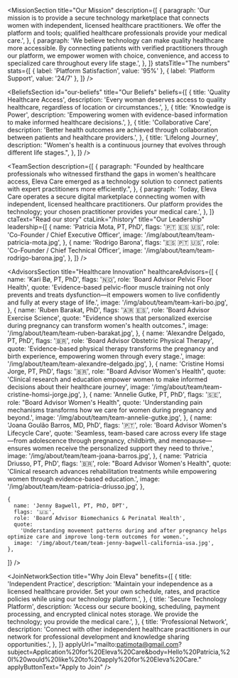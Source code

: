 

<HeadlineSection
  id="transforming-women-healthcare"
  headingLevel="h1"
  title="Connecting you with expert women's healthcare practitioners"
  description="At Eleva Care, we provide a secure technology platform that empowers women to find and connect with licensed healthcare professionals for personalized care."
/>

<MissionSection
  title="Our Mission"
  description={[
    {
      paragraph:
        'Our mission is to provide a secure technology marketplace that connects women with independent, licensed healthcare practitioners. We offer the platform and tools; qualified healthcare professionals provide your medical care.',
    },
    {
      paragraph:
        'We believe technology can make quality healthcare more accessible. By connecting patients with verified practitioners through our platform, we empower women with choice, convenience, and access to specialized care throughout every life stage.',
    },
  ]}
  statsTitle="The numbers"
  stats={[
    { label: 'Platform Satisfaction', value: '95%' },
    { label: 'Platform Support', value: '24/7' },
  ]}
/>

<HeadlineSection
  id="our-vision"
  label="Our Vision"
  title="Connecting women with expert healthcare providers"
  description="To be the leading technology platform connecting women with licensed healthcare practitioners, making specialized care accessible and convenient throughout every life stage."
/>

<BeliefsSection
  id="our-beliefs"
  title="Our Beliefs"
  beliefs={[
    {
      title: 'Quality Healthcare Access',
      description:
        'Every woman deserves access to quality healthcare, regardless of location or circumstances.',
    },
    {
      title: 'Knowledge is Power',
      description:
        'Empowering women with evidence-based information to make informed healthcare decisions.',
    },
    {
      title: 'Collaborative Care',
      description:
        'Better health outcomes are achieved through collaboration between patients and healthcare providers.',
    },
    {
      title: 'Lifelong Journey',
      description:
        "Women's health is a continuous journey that evolves through different life stages.",
    },
  ]}
/>

<HeadlineSection
  id="our-team"
  label="Meet our team"
  title="Led by healthcare innovators and experts"
  description="Our team combines expertise in women's health, technology, and patient care to revolutionize healthcare delivery."
/>

<TeamSection
  description={[
    {
      paragraph:
        "Founded by healthcare professionals who witnessed firsthand the gaps in women's healthcare access, Eleva Care emerged as a technology solution to connect patients with expert practitioners more efficiently.",
    },
    {
      paragraph:
        'Today, Eleva Care operates a secure digital marketplace connecting women with independent, licensed healthcare practitioners. Our platform provides the technology; your chosen practitioner provides your medical care.',
    },
  ]}
  ctaText="Read our story"
  ctaLink="/history"
  title="Our Leadership"
  leadership={[
    {
      name: 'Patricia Mota, PT, PhD',
      flags: '🇵🇹 🇪🇸 🇺🇸',
      role: 'Co-Founder / Chief Executive Officer',
      image: '/img/about/team/team-patricia-mota.jpg',
    },
    {
      name: 'Rodrigo Barona',
      flags: '🇪🇸 🇵🇹 🇺🇸',
      role: 'Co-Founder / Chief Technical Officer',
      image: '/img/about/team/team-rodrigo-barona.jpg',
    },
  ]}
/>

<HeadlineSection
  id="board-of-advisors"
  label="Guided by industry experts"
  title="Board of Advisors"
  description="Our advisory board brings together leading voices in women's health, healthcare innovation, and digital transformation."
/>

<AdvisorsSection
  title="Healthcare Innovation"
  healthcareAdvisors={[
    {
      name: 'Kari Bø, PT, PhD',
      flags: '🇳🇴',
      role: 'Board Advisor Pelvic Floor Health',
      quote:
        'Evidence-based pelvic-floor muscle training not only prevents and treats dysfunction—it empowers women to live confidently and fully at every stage of life.',
      image: '/img/about/team/team-kari-bo.jpg',
    },
        {
      name: 'Ruben Barakat, PhD',
      flags: '🇦🇷 🇪🇸',
      role: 'Board Advisor Exercise Science',
      quote:
        "Evidence shows that personalized exercise during pregnancy can transform women's health outcomes.",
      image: '/img/about/team/team-ruben-barakat.jpg',
    },
        {
      name: 'Alexandre Delgado, PT, PhD',
      flags: '🇧🇷',
      role: 'Board Advisor Obstetric Physical Therapy',
      quote:
        'Evidence-based physical therapy transforms the pregnancy and birth experience, empowering women through every stage.',
      image: '/img/about/team/team-alexandre-delgado.jpg',
    },
    {
      name: 'Cristine Homsi Jorge, PT, PhD',
      flags: '🇧🇷',
      role: "Board Advisor Women's Health",
      quote:
        'Clinical research and education empower women to make informed decisions about their healthcare journey',
      image: '/img/about/team/team-cristine-homsi-jorge.jpg',
    },
 {
      name: 'Annelie Gutke, PT, PhD',
      flags: '🇸🇪',
      role: "Board Advisor Women's Health",
      quote:
        'Understanding pain mechanisms transforms how we care for women during pregnancy and beyond.',
      image: '/img/about/team/team-annelie-gutke.jpg',
    },
       {
      name: 'Joana Goulão Barros, MD, PhD',
      flags: '🇵🇹',
      role: 'Board Advisor Women\'s Lifecycle Care',
      quote:
        'Seamless, team-based care across every life stage—from adolescence through pregnancy, childbirth, and menopause—ensures women receive the personalized support they need to thrive.',
      image: '/img/about/team/team-joana-barros.jpg',
    },
    {
      name: 'Patricia Driusso, PT, PhD',
      flags: '🇧🇷',
      role: "Board Advisor Women's Health",
      quote:
        'Clinical research advances rehabilitation treatments while empowering women through evidence-based education.',
      image: '/img/about/team/team-patricia-driusso.jpg',
    },

    {
      name: 'Jenny Bagwell, PT, PhD, DPT',
      flags: '🇺🇸',
      role: 'Board Advisor Biomechanics & Perinatal Health',
      quote:
        'Understanding movement patterns during and after pregnancy helps optimize care and improve long-term outcomes for women.',
      image: '/img/about/team/team-jenny-bagwell-california-usa.jpg',
    },

]}
/>

<HeadlineSection
  id="join-our-network"
  label="Join our network"
  title="Transform women's healthcare with us"
  description="Join a community of dedicated healthcare professionals making quality care accessible to women everywhere."
/>

<JoinNetworkSection
  title="Why Join Eleva"
  benefits={[
    {
      title: 'Independent Practice',
      description:
        'Maintain your independence as a licensed healthcare provider. Set your own schedule, rates, and practice policies while using our technology platform.',
    },
    {
      title: 'Secure Technology Platform',
      description:
        'Access our secure booking, scheduling, payment processing, and encrypted clinical notes storage. We provide the technology; you provide the medical care.',
    },
    {
      title: 'Professional Network',
      description:
        'Connect with other independent healthcare practitioners in our network for professional development and knowledge sharing opportunities.',
    },
  ]}
  applyUrl="mailto:patimota@gmail.com?subject=Application%20for%20Eleva%20Care&body=Hello%20Patrícia,%20I%20would%20like%20to%20apply%20for%20Eleva%20Care."
  applyButtonText="Apply to Join"
/>
